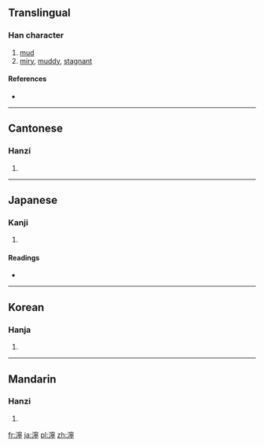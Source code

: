 {{also|泞}}
==Translingual==

===Han character===
{{Han char|rn=85|rad=水|as=14|sn=17|four=3312<sub>1</sub>|canj=水十心弓 (EJPN)}}

# [[mud]]
# [[miry]], [[muddy]], [[stagnant]]

====References====
* {{Han ref|kx=0655.270|dkj=18487|dj=1065.230|hdz=31773.090|uh=6FD8|ud=28632|bh=C0D7|bd=49367}}

----

==Cantonese==

===Hanzi===
{{yue-hanzi|jyut=|y=ning6|sim=泞}}

# {{defn|lang=yue|sort=水14}}

----

==Japanese==

===Kanji===
{{ja-kanji|grade=|rs=水14}}

# {{defn|lang=ja|sort=水14}}

====Readings====
* {{ja-readings|on=[[ねい]] (nei)|kun=[[ぬかる]] (nukaru)}}

----

==Korean==

===Hanja===
{{ko-hanja|hangeul=녕>영|eumhun=|rv=nyeong>yeong|mr=nyŏng>yŏng|y=nyeng>yeng}}

# {{defn|lang=ko|sort=水14}}

----

==Mandarin==

===Hanzi===
{{cmn-hanzi|sim=泞|pin=[[nìng]] ([[ning4]])|wg=ning<sup>4</sup>}}

# {{defn|lang=cmn|sort=水14}}

[[fr:濘]]
[[ja:濘]]
[[pl:濘]]
[[zh:濘]]